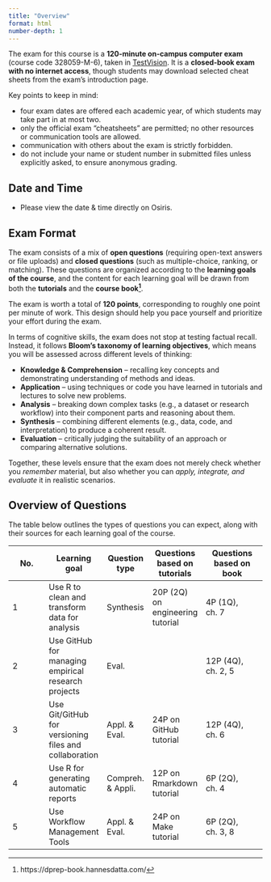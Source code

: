 ```yaml
---
title: "Overview"
format: html
number-depth: 1
---
```


The exam for this course is a **120-minute on-campus computer exam** (course code 328059-M-6), taken in [TestVision](https://TilburgU.testvision.nl/online/kandidaten). It is a __closed-book exam with no internet access__, though students may download selected cheat sheets from the exam’s introduction page. 

<!--
Students taking the discontinued 3 ECTS version should prepare using the exam material from the previous semester.
-->

Key points to keep in mind:

* four exam dates are offered each academic year, of which students may take part in at most two.
* only the official exam “cheatsheets” are permitted; no other resources or communication tools are allowed.
* communication with others about the exam is strictly forbidden.
* do not include your name or student number in submitted files unless explicitly asked, to ensure anonymous grading.

## Date and Time

- Please view the date & time directly on Osiris.

## Exam Format

The exam consists of a mix of **open questions** (requiring open-text answers or file uploads) and **closed questions** (such as multiple-choice, ranking, or matching). These questions are organized according to the **learning goals of the course**, and the content for each learning goal will be drawn from both the **tutorials** and the **course book[^2]**.

The exam is worth a total of **120 points**, corresponding to roughly one point per minute of work. This design should help you pace yourself and prioritize your effort during the exam.

In terms of cognitive skills, the exam does not stop at testing factual recall. Instead, it follows **Bloom’s taxonomy of learning objectives**, which means you will be assessed across different levels of thinking:

* **Knowledge & Comprehension** – recalling key concepts and demonstrating understanding of methods and ideas.
* **Application** – using techniques or code you have learned in tutorials and lectures to solve new problems.
* **Analysis** – breaking down complex tasks (e.g., a dataset or research workflow) into their component parts and reasoning about them.
* **Synthesis** – combining different elements (e.g., data, code, and interpretation) to produce a coherent result.
* **Evaluation** – critically judging the suitability of an approach or comparing alternative solutions.

Together, these levels ensure that the exam does not merely check whether you *remember* material, but also whether you can *apply, integrate, and evaluate* it in realistic scenarios.

[^2]: https://dprep-book.hannesdatta.com/

## Overview of Questions

The table below outlines the types of questions you can expect, along with their sources for each learning goal of the course.

| No. | Learning goal | Question type | Questions based on tutorials | Questions based on book |
|-------------|-------------|-------------|-------------|--------------------|
| 1 | Use R to clean and transform data for analysis | Synthesis | 20P (2Q) on engineering tutorial | 4P (1Q), ch. 7 |
| 2 | Use GitHub for managing empirical research projects | Eval. |  | 12P (4Q), ch. 2, 5 |
| 3 | Use Git/GitHub for versioning files and collaboration | Appl. & Eval. | 24P on GitHub tutorial | 12P (4Q), ch. 6 |
| 4 | Use R for generating automatic reports | Compreh. & Appli. | 12P on Rmarkdown tutorial | 6P (2Q), ch. 4 |
| 5 | Use Workflow Management Tools | Appl. & Eval. | 24P on Make tutorial | 6P (2Q), ch. 3, 8 |


<!--

- Students must not copy-paste from websites, academic papers. The use of ChatGPT or similar AI-based tools is only allowed if stated explicitly for selected questions on the pratical part of the exam (given questions permit the use of the internet).
-->
